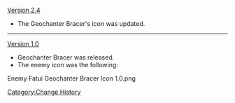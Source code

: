 [[Version 2.4]]
* The Geochanter Bracer's icon was updated.
----
[[Version 1.0]]
* Geochanter Bracer was released.
* The enemy icon was the following:
<gallery hideaddbutton="true" captionalign="center">
Enemy Fatui Geochanter Bracer Icon 1.0.png
</gallery>

<noinclude>[[Category:Change History]]</noinclude>